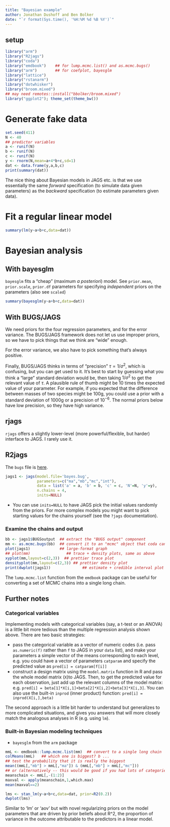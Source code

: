 ```yaml
---
title: "Bayesian example"
author: Jonathan Dushoff and Ben Bolker
date: "`r format(Sys.time(), '%H:%M %d %B %Y')`"
---
```


## setup

```r
library("arm")
library("R2jags")
library("coda")
library("emdbook")    ## for lump.mcmc.list() and as.mcmc.bugs()
library("arm")        ## for coefplot, bayesglm
library("lattice")
library("rstanarm")
library("dotwhisker")
library("broom.mixed")
## may need remotes::install("bbolker/broom.mixed")
library("ggplot2"); theme_set(theme_bw())
```

# Generate fake data

``` r
set.seed(411)
N <- 40
## predictor variables
a <- runif(N)
b <- runif(N)
c <- runif(N)
y <- rnorm(N,mean=a+4*b+c,sd=1)
dat <- data.frame(y,a,b,c)
print(summary(dat))
```

The nice thing about Bayesian models in JAGS etc. is that we
use essentially the same *forward* specification (to simulate
data given parameters) as the *backward* specification (to estimate
parameters given data).

# Fit a regular linear model

``` r
summary(lm(y~a+b+c,data=dat))
```

# Bayesian analysis

## With bayesglm

`bayesglm` fits a "cheap" (maximum *a posteriori*) model. See `prior.mean`, `prior.scale`, `prior.df` parameters for specifying *independent* priors on the parameters (also see `scaled`)

``` r
summary(bayesglm(y~a+b+c,data=dat))
```

## With BUGS/JAGS

We need priors for the four regression parameters, and for the error variance.  The BUGS/JAGS framework does not let us use improper priors, so we have to pick things that we think are "wide" enough.

For the error variance, we also have to pick something that's always positive.

Finally, BUGS/JAGS thinks in terms of "precision" $\tau=1/\sigma^2$, which is confusing, but you can get used to it. It's best to start by guessing what you think a "large" standard deviation would be, then taking $1/\sigma^2$ to get the relevant value of $\tau.$ A plausible rule of thumb might be 10 times the expected value of your parameter. For example, if you expected that the difference between masses of two species might be 100g, you could use a prior with a standard deviation of 1000g or a precision of $10^{-6}$. The normal priors below have low precision, so they have high variance.

## rjags

`rjags` offers a slightly lower-level (more powerful/flexible, but harder) interface to JAGS. I rarely use it.

## R2jags

The `bugs` file is [here](bayes.bug).

``` r
jags1 <- jags(model.file='bayes.bug',
              parameters=c("ma","mb","mc","int"),
              data = list('a' = a, 'b' = b, 'c' = c, 'N'=N, 'y'=y),
              n.chains = 4,
              inits=NULL)
```

- You can use `inits=NULL` to have JAGS pick the initial values randomly from the priors. For more complex models you might want to pick starting values for the chains yourself (see the `?jags` documentation).

### Examine the chains and output

``` r
bb <- jags1$BUGSoutput  ## extract the "BUGS output" component
mm <- as.mcmc.bugs(bb)  ## convert it to an "mcmc" object that coda can handle
plot(jags1)             ## large-format graph
## plot(mm)                ## trace + density plots, same as above
xyplot(mm,layout=c(2,3))  ## prettier trace plot
densityplot(mm,layout=c(2,3)) ## prettier density plot
print(dwplot(jags1))              ## estimate + credible interval plot
```

The `lump.mcmc.list` function from the `emdbook` package can be useful for converting a set of MCMC chains into a single long chain.

## Further notes

### Categorical variables

Implementing models with categorical variables (say, a t-test or an ANOVA) is a little bit more tedious than the multiple regression analysis shown above.  There are two basic strategies:

- pass the categorical variable as a vector of numeric codes (i.e. pass `as.numeric(f)` rather than `f` to JAGS in your `data` list), and make your parameters a simple vector of the means corresponding to each level, e.g. you could have a vector of parameters `catparam` and specify the predicted value as `pred[i] = catparam[f[i]]`
- construct a design matrix using the `model.matrix` function in R and pass the whole model matrix (`X`)to JAGS.  Then, to get the predicted value for each observation, just add up the relevant columns of the model matrix: e.g. `pred[i] = beta[1]*X[i,1]+beta[2]*X[i,2]+beta[3]*X[i,3]`.  You can also use the built-in `inprod` (inner product) function: `pred[i] = inprod(X[i,],beta)`

The second approach is a little bit harder to understand but generalizes to more complicated situations, and gives you answers that will more closely match the analogous analyses in R (e.g. using `lm`).

### Built-in Bayesian modeling techniques

- `bayesglm` from the `arm` package

``` r
mmL <- emdbook::lump.mcmc.list(mm)  ## convert to a single long chain
colMeans(mmL)   ## which one is biggest? b ...
## test the probability that it is really the biggest
mean((mmL[,"mb"] > mmL[,"ma"]) & (mmL[,"mb"] > mmL[,"mc"]))
## or (alternatively -- this would be good if you had lots of categories)
meanschain <- mmL[,-(1:2)]
maxval <- apply(meanschain,1,which.max)
mean(maxval==2)
```

```r
lms <- stan_lm(y~a+b+c,data=dat, prior=R2(0.2))
dwplot(lms)
```

Similar to ‘lm’ or ‘aov’ but with novel regularizing priors on the model parameters that are driven by prior beliefs about R^2, the proportion of variance in the outcome attributable to the predictors in a linear model.
